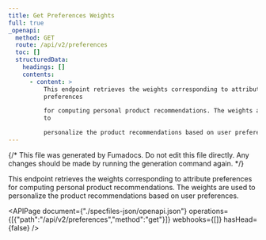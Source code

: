 ```yaml
---
title: Get Preferences Weights
full: true
_openapi:
  method: GET
  route: /api/v2/preferences
  toc: []
  structuredData:
    headings: []
    contents:
      - content: >
          This endpoint retrieves the weights corresponding to attribute
          preferences

          for computing personal product recommendations. The weights are used
          to

          personalize the product recommendations based on user preferences.
---
```


{/* This file was generated by Fumadocs. Do not edit this file directly. Any changes should be made by running the generation command again. */}

This endpoint retrieves the weights corresponding to attribute preferences
for computing personal product recommendations. The weights are used to
personalize the product recommendations based on user preferences.


<APIPage document={"./specfiles-json/openapi.json"} operations={[{"path":"/api/v2/preferences","method":"get"}]} webhooks={[]} hasHead={false} />